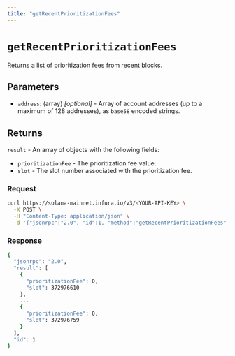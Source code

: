 ```yaml
---
title: "getRecentPrioritizationFees"
---
```



# `getRecentPrioritizationFees`

Returns a list of prioritization fees from recent blocks.

## Parameters

- `address`: (array) _[optional]_ - Array of account addresses (up to a maximum of 128 addresses), as `base58` encoded strings.

## Returns

`result` - An array of objects with the following fields:

- `prioritizationFee` - The prioritization fee value.
- `slot` - The slot number associated with the prioritization fee.

### Request

<Tabs>
  <TabItem value="curl">

  ```bash
  curl https://solana-mainnet.infura.io/v3/<YOUR-API-KEY> \
    -X POST \
    -H "Content-Type: application/json" \
    -d '{"jsonrpc":"2.0", "id":1, "method":"getRecentPrioritizationFees", "params": [["CxELquR1gPP8wHe33gZ4QxqGB3sZ9RSwsJ2KshVewkFY"]]}'
   ```

  </TabItem>
</Tabs>

### Response

<Tabs>
  <TabItem value="JSON">

  ```bash
  {
    "jsonrpc": "2.0",
    "result": [
      {
        "prioritizationFee": 0,
        "slot": 372976610
      },
      ...
      {
        "prioritizationFee": 0,
        "slot": 372976759
      }
    ],
    "id": 1
  }
  ```

  </TabItem>
</Tabs>

